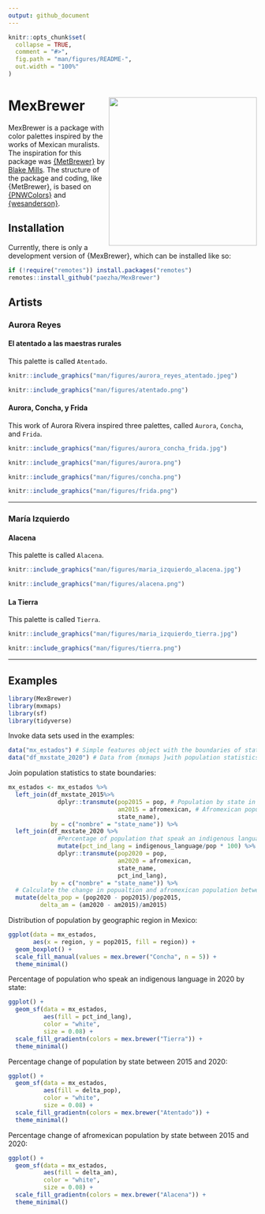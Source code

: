 ```yaml
---
output: github_document
---
```


<!-- README.md is generated from README.Rmd. Please edit that file -->

```r
knitr::opts_chunk$set(
  collapse = TRUE,
  comment = "#>",
  fig.path = "man/figures/README-",
  out.width = "100%"
)
```

# MexBrewer [<img src="man/figures/MexBrewer.png" align="right" width=300 />](https://paezha.github.io/MexBrewer/)

<!-- badges: start -->
<!-- badges: end -->

MexBrewer is a package with color palettes inspired by the works of Mexican muralists. The inspiration for this package was [{MetBrewer}](https://github.com/BlakeRMills/MetBrewer) by [Blake Mills](brm2143@columbia.edu). The structure of the package and coding, like {MetBrewer}, is based on [{PNWColors}](https://github.com/jakelawlor/PNWColors) and [{wesanderson}](https://github.com/karthik/wesanderson).

## Installation

Currently, there is only a development version of {MexBrewer}, which can be installed like so:

``` r
if (!require("remotes")) install.packages("remotes")
remotes::install_github("paezha/MexBrewer") 
```

## Artists

### Aurora Reyes

#### El atentado a las maestras rurales

This palette is called `Atentado`.

```r
knitr::include_graphics("man/figures/aurora_reyes_atentado.jpeg")
```

```r
knitr::include_graphics("man/figures/atentado.png")
```

#### Aurora, Concha, y Frida

This work of Aurora Rivera inspired three palettes, called `Aurora`, `Concha`, and `Frida`.

```r
knitr::include_graphics("man/figures/aurora_concha_frida.jpg")
```

```r
knitr::include_graphics("man/figures/aurora.png")
```

```r
knitr::include_graphics("man/figures/concha.png")
```

```r
knitr::include_graphics("man/figures/frida.png")
```

***

### María Izquierdo

#### Alacena

This palette is called `Alacena`.

```r
knitr::include_graphics("man/figures/maria_izquierdo_alacena.jpg")
```

```r
knitr::include_graphics("man/figures/alacena.png")
```

#### La Tierra

This palette is called `Tierra`.

```r
knitr::include_graphics("man/figures/maria_izquierdo_tierra.jpg")
```

```r
knitr::include_graphics("man/figures/tierra.png")
```

***

## Examples 

```r
library(MexBrewer)
library(mxmaps)
library(sf)
library(tidyverse)
```

Invoke data sets used in the examples:
```r
data("mx_estados") # Simple features object with the boundaries of states in Mexico
data("df_mxstate_2020") # Data from {mxmaps }with population statistics at the state level
```

Join population statistics to state boundaries:
```r
mx_estados <- mx_estados %>%
  left_join(df_mxstate_2015%>%
              dplyr::transmute(pop2015 = pop, # Population by state in 2015
                               am2015 = afromexican, # Afromexican population by state in 2015
                               state_name),
            by = c("nombre" = "state_name")) %>%
  left_join(df_mxstate_2020 %>%
              #Percentage of population that speak an indigenous language
              mutate(pct_ind_lang = indigenous_language/pop * 100) %>% 
              dplyr::transmute(pop2020 = pop,
                               am2020 = afromexican,
                               state_name, 
                               pct_ind_lang),
            by = c("nombre" = "state_name")) %>%
  # Calculate the change in popualtion and afromexican population between 2015 and 2020
  mutate(delta_pop = (pop2020 - pop2015)/pop2015,
         delta_am = (am2020 - am2015)/am2015)
```

Distribution of population by geographic region in Mexico:
```r
ggplot(data = mx_estados,
       aes(x = region, y = pop2015, fill = region)) +
  geom_boxplot() +
  scale_fill_manual(values = mex.brewer("Concha", n = 5)) +
  theme_minimal()
```

Percentage of population who speak an indigenous language in 2020 by state:
```r
ggplot() +
  geom_sf(data = mx_estados,
          aes(fill = pct_ind_lang),
          color = "white",
          size = 0.08) +
  scale_fill_gradientn(colors = mex.brewer("Tierra")) +
  theme_minimal()
```

Percentage change of population by state between 2015 and 2020:
```r
ggplot() +
  geom_sf(data = mx_estados,
          aes(fill = delta_pop),
          color = "white",
          size = 0.08) +
  scale_fill_gradientn(colors = mex.brewer("Atentado")) +
  theme_minimal()
```

Percentage change of afromexican population by state between 2015 and 2020: 
```r
ggplot() +
  geom_sf(data = mx_estados,
          aes(fill = delta_am),
          color = "white",
          size = 0.08) +
  scale_fill_gradientn(colors = mex.brewer("Alacena")) +
  theme_minimal()
```
